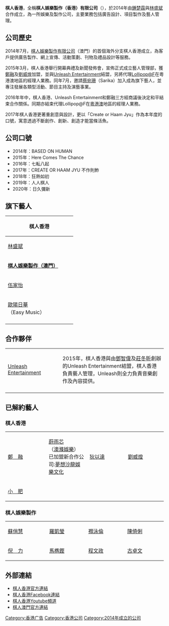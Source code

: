 {{Infobox_Company
| company_name = 棋人娛樂製作（香港）有限公司
| company_name_en = <small>Chessman Entertainment Production (HK) Ltd</small>
| company_logo = Chessman HK logo.svg
| company_type = [[廣告設計|廣告設計]]、項目製作及藝人管理
| foundation =  {{HKG}}（2014年）
| location = [[九龍|九龍]][[觀塘|觀塘]]鴻圖道35號天星中心17樓
| area_served = 
| tel = 
| key_people = [[鍾楚霖|鍾楚霖]]（行政總裁）<br />[[林盛斌|林盛斌]]（董事總經理）
| sales = 
| profit = 
| asset = 
| market_value = 
| parent = 
| num_employees = 
| industry = 娛樂及文化
| subsid = 
| products = 音樂唱片、廣告、活動
| operating_income = 
| revenue = 
| company_slogan = 狂熱如初 (2018)
| homepage = {{official|http://www.chessman.com.hk}}
}}

'''棋人香港'''，全稱'''棋人娛樂製作（香港）有限公司'''（{{lang|en|'''Chessman Entertainment Production (HK) Ltd'''}}），於2014年由[[鍾楚霖|鍾楚霖]]與[[林盛斌|林盛斌]]合作成立，為一所娛樂及製作公司，主要業務包括廣告設計、項目製作及藝人管理。

==公司歷史==
2014年7月，[[棋人娛樂製作有限公司|棋人娛樂製作有限公司]]（澳門）的首個海外分支棋人香港成立，為客戶提供廣告製作、網上宣傳、活動策劃、刊物及禮品設計等服務。

2015年3月，棋人香港舉行開幕典禮及新聞發佈會，宣佈正式成立藝人管理部，獲[[鄭融|鄭融]]及[[劉威煌|劉威煌]]加盟，並與[[Unleash_Entertainment|Unleash Entertainment]]結盟，另將代理[[Lollipop@F|Lollipop@F]]在粵港澳地區的經理人業務。同年7月，邀請[[蔡宛珊|蔡宛珊]]（Sarika）加入成為旗下藝人，並專注發展各類型活動、節目主持及演藝事業。

2016年年中，棋人香港、Unleash Entertainment和鄭融三方經商議後決定和平結束合作關係。同期亦結束代理Lollipop@F在[[粵港澳|粵港澳]]地區的經理人業務。

2017年棋人香港更著重創意與設計，更以「Create or Haam Jyu」作為本年度的口號，寓意透過不斷創作、創新、創造才能當條活魚。

== 公司口號 ==
* 2014年：BASED ON HUMAN
* 2015年：Here Comes The Chance
* 2016年：七転八起
* 2017年：CREATE OR HAAM JYU 不作則鮓
* 2018年：狂熱如初
* 2019年：人人棋人
* 2020年：日久彌新

== 旗下藝人 ==
{| class="wikitable" cellpadding="1" style="text-align:center"
|-
! colspan="4" | '''棋人香港''' 
|-
| width="200"| [[林盛斌|林盛斌]] || width="200"| [[彭永琛|彭永琛]]  || width="200"| [[陳慧敏_(歌手)|陳慧敏]] || width="200"|  [[蔡宛珊|蔡宛珊]]
|-
! colspan="4" | '''[[棋人娛樂製作有限公司|棋人娛樂製作（澳門）]]''' 
|-  
| width="200"| [[伍家怡|伍家怡]] || width="200"| [[曾詠欣|曾詠欣]] || width="200"| [[龍世傑|龍世傑]] || width="200"| [[蘇耀光|蘇耀光]]
|-
| width="200"| [[歐陽日華|歐陽日華]]<br/>（Easy Music） || width="200"| [[古卓文|古卓文]] || width="200"| [[陳慧敏_(歌手)|陳慧敏]]   || width="200"| [[黎家棟|黎家棟]]
|-  
|}

== 合作夥伴 ==
{| class="wikitable" cellpadding="1" style="text-align:center"
|-
| width="200"| [[Unleash_Entertainment|Unleash Entertainment]] || width="480"| 2015年，棋人香港與由[[鄧智偉|鄧智偉]]及[[莊冬昕|莊冬昕]]創辦的Unleash Entertainment結盟，棋人香港負責藝人管理，Unleash則全力負責音樂創作及內容提供。 
|-
|}

==已解約藝人==
===棋人香港===
{| class="wikitable" cellpadding="1" style="text-align:center"
|-
| width="200"| [[鄭融|鄭　融]] || width="200"| [[蔚雨芯|蔚雨芯]]<br>（[[澳滌娛樂|澳滌娛樂]]）<br>已加盟新合作公司:[[夢想沙龍娛樂文化|夢想沙龍娛樂文化]] || width="200"| [[狄以達|狄以達]] || width="200"|  [[劉威煌|劉威煌]]
|-
| [[小肥|小　肥]]
|}

===棋人娛樂製作===
{| class="wikitable" cellpadding="1" style="text-align:center"
|-
| width="200"| [[蘇俏慧|蘇俏慧]] || width="200"| [[羅凱瑩|羅凱瑩]] || width="200"| [[禤泳倫|禤泳倫]]  || width="200"| [[陳倚俐|陳倚俐]]
|-
| width="200"| [[倪力|倪　力]] || width="200"| [[馬檇鏗|馬檇鏗]] || width="200"| [[程文政|程文政]] || width="200"|  [[古卓文|古卓文]]
 
|}

==外部連結==
*[http://www.chessman.com.hk/ 棋人香港官方連結] {{Wayback|url=http://www.chessman.com.hk/ |date=20160621074438 }}
*[https://www.facebook.com/pages/Chessman-Hong-Kong-%E6%A3%8B%E4%BA%BA%E9%A6%99%E6%B8%AF/800050553356170/ 棋人香港Facebook連結]
*[https://www.youtube.com/channel/UCErnV-0_sKiuQNv3kBwaUOA/ 棋人香港Youtube頻道] {{Wayback|url=https://www.youtube.com/channel/UCErnV-0_sKiuQNv3kBwaUOA/ |date=20160222122936 }}
*[http://www.chessman.com.mo/ 棋人澳門官方連結] {{Wayback|url=http://www.chessman.com.mo/ |date=20160621080205 }}

{{香港唱片公司}}

[[Category:香港广告|Category:香港广告]]
[[Category:香港公司|Category:香港公司]]
[[Category:2014年成立的公司|Category:2014年成立的公司]]